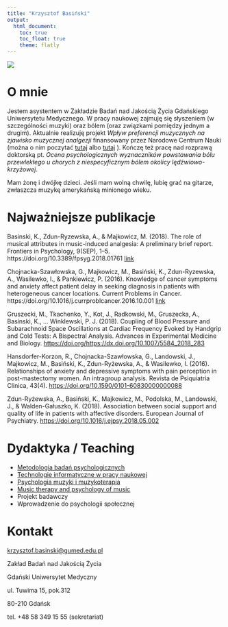 ```yaml
---
title: "Krzysztof Basiński"
output:
  html_document:
    toc: true
    toc_float: true
    theme: flatly
---
```


![](me.jpg)

# O mnie

Jestem asystentem w Zakładzie Badań nad Jakością Życia Gdańskiego Uniwersytetu Medycznego. W pracy naukowej zajmuję się słyszeniem (w szczególności muzyki) oraz bólem (oraz związkami pomiędzy jednym a drugim). Aktualnie realizuję projekt *Wpływ preferencji muzycznych na zjawisko muzycznej analgezji* finansowany przez Narodowe Centrum Nauki (można o nim poczytać [tutaj](http://naukawpolsce.pap.pl/aktualnosci/news,410003,kogo-ukoi-disco-polo.html) albo [tutaj](https://projekty.ncn.gov.pl/index.php?s=12579]) ). Kończę też pracę nad rozprawą doktorską pt. *Ocena psychologicznych wyznaczników powstawania bólu przewlekłego u chorych z niespecyficznym bólem okolicy lędźwiowo-krzyżowej*.

Mam żonę i dwójkę dzieci. Jeśli mam wolną chwilę, lubię grać na gitarze, zwłaszcza muzykę amerykańską minionego wieku.

# Najważniejsze publikacje

Basinski, K., Zdun-Ryzewska, A., & Majkowicz, M. (2018). The role of musical attributes in music-induced analgesia: A preliminary brief report. Frontiers in Psychology, 9(SEP), 1–5. https://doi.org/10.3389/fpsyg.2018.01761 [link](https://www.frontiersin.org/articles/10.3389/fpsyg.2018.01761/full)

Chojnacka-Szawłowska, G., Majkowicz, M., Basiński, K., Zdun-Ryzewska, A., Wasilewko, I., & Pankiewicz, P. (2016). Knowledge of cancer symptoms and anxiety affect patient delay in seeking diagnosis in patients with heterogeneous cancer locations. Current Problems in Cancer. https://doi.org/10.1016/j.currproblcancer.2016.10.001 [link](http://doi.org/10.1016/j.currproblcancer.2016.10.001)

Gruszecki, M., Tkachenko, Y., Kot, J., Radkowski, M., Gruszecka, A., Basinski, K., … Winklewski, P. J. (2018). Coupling of Blood Pressure and Subarachnoid Space Oscillations at Cardiac Frequency Evoked by Handgrip and Cold Tests: A Bispectral Analysis. Advances in Experimental Medicine and Biology. <https://doi.org/https://dx.doi.org/10.1007/5584_2018_283>

Hansdorfer-Korzon, R., Chojnacka-Szawłowska, G., Landowski, J., Majkowicz, M., Basiński, K., Zdun-Ryżewska, A., & Wasilewko, I. (2016). Relationships of anxiety and depressive symptoms with pain perception in post-mastectomy women. An intragroup analysis. Revista de Psiquiatria Clinica, 43(4). <https://doi.org/10.1590/0101-60830000000088>

Zdun-Ryżewska, A., Basiński, K., Majkowicz, M., Podolska, M., Landowski, J., & Walden-Gałuszko, K. (2018). Association between social support and quality of life in patients with affective disorders. European Journal of Psychiatry. <https://doi.org/10.1016/j.ejpsy.2018.05.002>



# Dydaktyka / Teaching

- [Metodologia badań psychologicznych](http://kbas.gumed.edu.pl/mbp)
- [Technologie informatyczne w pracy naukowej](http://kbas.gumed.edu.pl/tipn)
- [Psychologia muzyki i muzykoterapia](http://kbas.gumed.edu.pl/psych_muz)
- [Music therapy and psychology of music](http://kbas.gumed.edu.pl/music_ther)
- Projekt badawczy
- Wprowadzenie do psychologii społecznej



# Kontakt

[krzysztof.basinski@gumed.edu.pl](mailto:krzysztof.basinski@gumed.edu.pl)

Zakład Badań nad Jakością Życia

Gdański Uniwersytet Medyczny

ul. Tuwima 15, pok.312

80-210 Gdańsk

tel. +48 58 349 15 55 (sekretariat)
